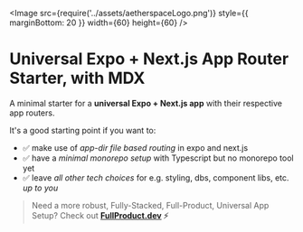 
<Image
    src={require('../assets/aetherspaceLogo.png')}
    style={{ marginBottom: 20 }}
    width={60}
    height={60}
/>

# Universal Expo + Next.js App Router Starter, with MDX

A minimal starter for a **universal Expo + Next.js app** with their respective app routers.

It's a good starting point if you want to:

- ✅ make use of _app-dir file based routing_ in expo and next.js
- ✅ have a _minimal monorepo setup_ with Typescript but no monorepo tool yet
- ✅ leave *all other tech choices* for e.g. styling, dbs, component libs, etc. *up to you*

> Need a more robust, Fully-Stacked, Full-Product, Universal App Setup? Check out **[FullProduct.dev](https://fullproduct.dev) ⚡️**
